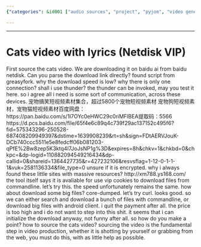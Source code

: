 ```yaml
---
{"categories": &id001 ["audio sources", "project", "pyjom", "video generator", "video sources"], "category": "Video Downloading Tools", "date": "2021-12-19 07:39:00", "description": "The text gives directions for obtaining a video featuring cats from Baidu Netdisk by using the provided link https://pan.baidu.com/s/1I7OYc0eHWC29c0riMFlBEA and code 5566. The user also recommends considering other options like Thunder due to potential slow download speeds.", "tags": *id001, "title": "Cats video with lyrics"}

---
```


------
# Cats video with lyrics (Netdisk VIP)
First source the cats video. We are downloading it on baidu ai from baidu netdisk.
Can you parse the download link directly?
found script from greasyfork.
why the download speed is low? why there is only one connection? shall i use thunder?
the thunder can be invoked, may you test it here.
so i agree all i need is some sort of communication, across these devices.
宠物搞笑短视频素材集合，超过5800个宠物短视频素材
宠物狗短视频素材，宠物猫短视频素材百度网盘：https://pan.baidu.com/s/1I7OYc0eHWC29c0riMFlBEA提取码：5566
https://d.pcs.baidu.com/file/65f4e6c89q4c739f29ac137152c495f6?fid=575343296-250528-687408209949397&dstime=1639908239&rt=sh&sign=FDtAERVJouK-DCb740ccc5511e5e8fedcff06b081203-qPfE%2Bw8zep5K3ktq4I7JoJsNP1g%3D&expires=8h&chkv=1&chkbd=0&chkpc=&dp-logid=110882094549216434&dp-callid=0&shareid=1364427735&r=427232106&resvsflag=1-12-0-1-1-1&vuk=2581136334&file_type=0
unsure if it is encrypted. why i always found these little sites with massive resources?
http://xm788.ys168.com/
the tool itself says it is avaliable for use vip cookies to download files from commandline. let's try this.
the speed unfortunately remains the same. how about download some big files?
core-dumped. let's try curl.
looks good. so we can either search and download a bunch of files with commandline, or download big files with android client.
i quit the payment after all. the price is too high and i do not want to step into this shit. it seems that i can initialize the download anyway, not funny after all.
so how do you make a point? how to source the cats video?
sourcing the video is the fundamental step in video production, whether it is shotting by yourself or grabbing from the web, you must do this, with as little help as possible.
